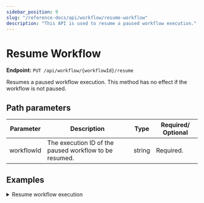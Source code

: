 ```yaml
---
sidebar_position: 9
slug: "/reference-docs/api/workflow/resume-workflow"
description: "This API is used to resume a paused workflow execution."
---
```



# Resume Workflow

**Endpoint:** `PUT /api/workflow/{workflowId}/resume`

Resumes a paused workflow execution. This method has no effect if the workflow is not paused.

## Path parameters

| Parameter  | Description                                            | Type   | Required/ Optional |
| ---------- | ------------------------------------------------------ | ------ | ------------------ |
| workflowId | The execution ID of the paused workflow to be resumed. | string | Required.          |

## Examples

<details>
<summary>Resume workflow execution</summary>

**Request**

```shell
curl -X 'PUT' \
  'https://<YOUR_CLUSTER>/api/workflow/2ce9207f-d4a6-11ef-87b1-b2b27c52ebde/resume' \
  -H 'accept: */*' \
  -H 'X-Authorization: <TOKEN>'
```

**Response**

Returns 200 OK, indicating that the workflow execution has resumed successfully.

</details>
